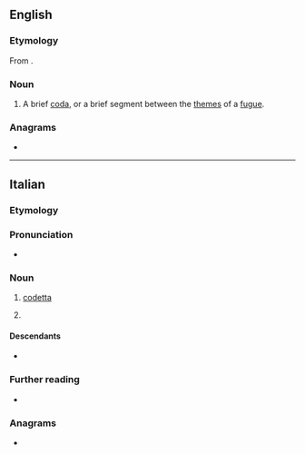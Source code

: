 ==English==

===Etymology===
From {{bor|en|it|codetta}}.

===Noun===
{{en-noun}}

# {{lb|en|music}} A brief [[coda]], or a brief segment between the [[theme]]s of a [[fugue]].

===Anagrams===
* {{anagrams|en|a=acdeott|Cadotte}}

----

==Italian==

===Etymology===
{{af|it|coda|-etta|pos2=diminutive suffix}}

===Pronunciation===
* {{it-IPA|codétta}}

===Noun===
{{it-noun|f}}

# {{lb|it|music}} [[#English|codetta]]
# {{rfdef|it}}

====Descendants====
* {{desc|en|codetta|bor=1}}

===Further reading===
* {{R:it:Treccani}}

===Anagrams===
* {{anagrams|it|a=acdeott|cadetto|decotta}}